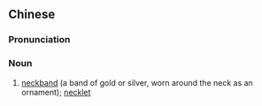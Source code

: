 ==Chinese==
{{zh-forms|s=项圈}}

===Pronunciation===
{{zh-pron
|m=xiàngquān
|c=hong6 hyun1
|mn=qz:hǎng-khoân/xm,zz:hāng-khoân
|cat=n
}}

===Noun===
{{zh-noun}}

# [[neckband]] (a band of gold or silver, worn around the neck as an ornament); [[necklet]]